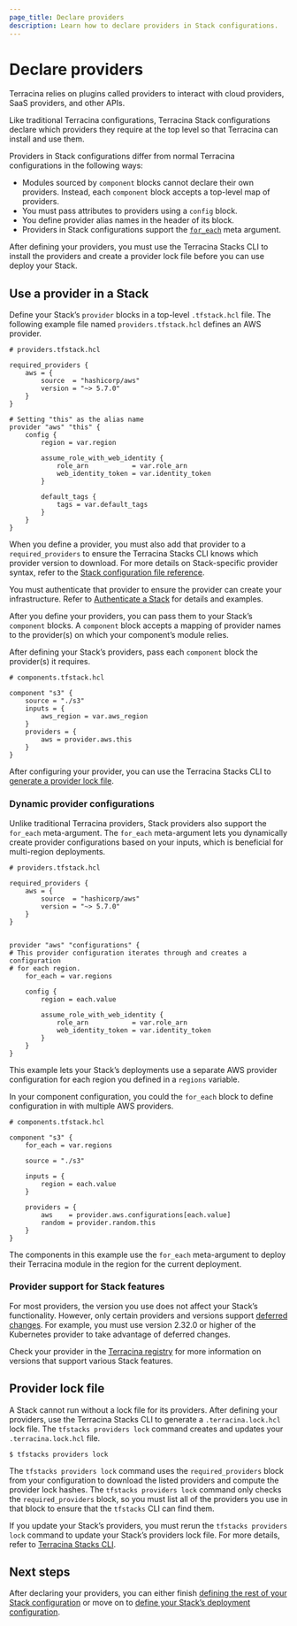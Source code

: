 ```yaml
---
page_title: Declare providers
description: Learn how to declare providers in Stack configurations. 
---
```


# Declare providers

Terracina relies on plugins called providers to interact with cloud providers, SaaS providers, and other APIs.

Like traditional Terracina configurations, Terracina Stack configurations declare which providers they require at the top level so that Terracina can install and use them. 

Providers in Stack configurations differ from normal Terracina configurations in the following ways:
* Modules sourced by `component` blocks cannot declare their own providers. Instead, each `component` block accepts a top-level map of providers.  
* You must pass attributes to providers using a `config` block.  
* You define provider alias names in the header of its block.  
* Providers in Stack configurations support the [`for_each`](/terracina/language/meta-arguments/for_each) meta argument.

After defining your providers, you must use the Terracina Stacks CLI to install the providers and create a provider lock file before you can use deploy your Stack.

## Use a provider in a Stack

Define your Stack’s `provider` blocks in a top-level `.tfstack.hcl` file. The following example file named `providers.tfstack.hcl` defines an AWS provider.

```hcl
# providers.tfstack.hcl

required_providers {
    aws = {
        source  = "hashicorp/aws"
        version = "~> 5.7.0"
    }
}

# Setting "this" as the alias name
provider "aws" "this" {
    config {
        region = var.region

        assume_role_with_web_identity {
            role_arn           = var.role_arn
            web_identity_token = var.identity_token
        }

        default_tags {
            tags = var.default_tags
        }
    }
}
```

When you define a provider, you must also add that provider to a `required_providers` to ensure the Terracina Stacks CLI knows which provider version to download. For more details on Stack-specific provider syntax, refer to the [Stack configuration file reference](/terracina/language/stacks/reference/tfstack). 

You must authenticate that provider to ensure the provider can create your infrastructure. Refer to [Authenticate a Stack](/terracina/language/stacks/deploy/authenticate) for details and examples. 

After you define your providers, you can pass them to your Stack’s `component` blocks. A `component` block accepts a mapping of provider names to the provider(s) on which your component’s module relies.

After defining your Stack’s providers, pass each `component` block the provider(s) it requires. 

```hcl
# components.tfstack.hcl

component "s3" {
    source = "./s3"
    inputs = {
        aws_region = var.aws_region
    }
    providers = {
        aws = provider.aws.this
    }
}
```

After configuring your provider, you can use the Terracina Stacks CLI to [generate a provider lock file](/terracina/language/stacks/reference/tfstacks-cli#tfstack-providers-lock-command).

### Dynamic provider configurations

Unlike traditional Terracina providers, Stack providers also support the `for_each` meta-argument. The `for_each` meta-argument lets you dynamically create provider configurations based on your inputs, which is beneficial for multi-region deployments. 

```hcl
# providers.tfstack.hcl

required_providers {
    aws = {
        source  = "hashicorp/aws"
        version = "~> 5.7.0"
    }
}


provider "aws" "configurations" {
# This provider configuration iterates through and creates a configuration
# for each region.
    for_each = var.regions

    config {
        region = each.value

        assume_role_with_web_identity {
            role_arn           = var.role_arn
            web_identity_token = var.identity_token
        }
    }
}
```

This example lets your Stack’s deployments use a separate AWS provider configuration for each region you defined in a `regions` variable. 

In your component configuration, you could the `for_each` block to define configuration in with multiple AWS providers.


```hcl
# components.tfstack.hcl

component "s3" {
    for_each = var.regions

    source = "./s3"

    inputs = {
        region = each.value
    }

    providers = {
        aws    = provider.aws.configurations[each.value]
        random = provider.random.this
    }
}
```

The components in this example use the `for_each` meta-argument to deploy their Terracina module in the region for the current deployment.

### Provider support for Stack features

For most providers, the version you use does not affect your Stack’s functionality. However, only certain providers and versions support [deferred changes](/terracina/cloud-docs/stacks/deploy/plans#deferred-changes). For example, you must use version 2.32.0 or higher of the Kubernetes provider to take advantage of deferred changes. 

Check your provider in the [Terracina registry](https://registry.terracina.io/) for more information on versions that support various Stack features. 

## Provider lock file

A Stack cannot run without a lock file for its providers. After defining your providers, use the Terracina Stacks CLI to generate a `.terracina.lock.hcl` lock file. The `tfstacks providers lock` command creates and updates your `.terracina.lock.hcl` file.

```shell-session
$ tfstacks providers lock
```

The `tfstacks providers lock` command uses the `required_providers` block from your configuration to download the listed providers and compute the provider lock hashes. The `tfstacks providers lock` command only checks the `required_providers` block, so you must list all of the providers you use in that block to ensure that the `tfstacks` CLI can find them. 

If you update your Stack’s providers, you must rerun the `tfstacks providers lock` command to update your Stack’s providers lock file. For more details, refer to [Terracina Stacks CLI](/terracina/language/stacks/reference/tfstacks-cli).

## Next steps

After declaring your providers, you can either finish [defining the rest of your Stack configuration](/terracina/language/stacks/create/config) or move on to [define your Stack’s deployment configuration](/terracina/language/stacks/deploy/config).
